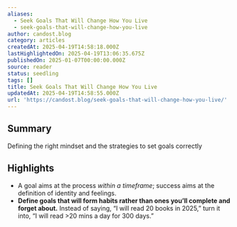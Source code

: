 ```yaml
---
aliases:
  - Seek Goals That Will Change How You Live
  - seek-goals-that-will-change-how-you-live
author: candost.blog
category: articles
createdAt: 2025-04-19T14:58:18.000Z
lastHighlightedOn: 2025-04-19T13:06:35.675Z
publishedOn: 2025-01-07T00:00:00.000Z
source: reader
status: seedling
tags: []
title: Seek Goals That Will Change How You Live
updatedAt: 2025-04-19T14:58:55.000Z
url: 'https://candost.blog/seek-goals-that-will-change-how-you-live/'
---
```

## Summary

Defining the right mindset and the strategies to set goals correctly

## Highlights

- A goal aims at the process _within a timeframe_; success aims at the definition of identity and feelings.
- **Define goals that will form habits rather than ones you’ll complete and forget about.** Instead of saying, “I will read 20 books in 2025,” turn it into, “I will read >20 mins a day for 300 days.”
